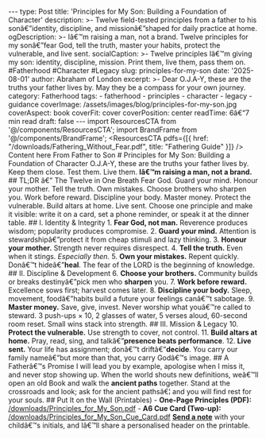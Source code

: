 ﻿--- type: Post title: 'Principles for My Son: Building a Foundation of Character' description: >- Twelve field-tested principles from a father to his sonâ€”identity, discipline, and missionâ€”shaped for daily practice at home. ogDescription: >- Iâ€™m raising a man, not a brand. Twelve principles for my sonâ€”fear God, tell the truth, master your habits, protect the vulnerable, and live sent. socialCaption: >- Twelve principles Iâ€™m giving my son: identity, discipline, mission. Print them, live them, pass them on. #Fatherhood #Character #Legacy slug: principles-for-my-son date: '2025-08-01' author: Abraham of London excerpt: >- Dear O.J.A-Y, these are the truths your father lives by. May they be a compass for your own journey. category: Fatherhood tags: - fatherhood - principles - character - legacy - guidance coverImage: /assets/images/blog/principles-for-my-son.jpg coverAspect: book coverFit: cover coverPosition: center readTime: 6â€“7 min read draft: false --- import ResourcesCTA from '@/components/ResourcesCTA'; import BrandFrame from '@/components/BrandFrame'; <ResourcesCTA pdfs={[{ href: "/downloads/Fathering_Without_Fear.pdf", title: "Fathering Guide" }]} /> <BrandFrame title="Legacy Tips" subtitle="Key Advice"> Content here </BrandFrame> <HeroEyebrow>From Father to Son</HeroEyebrow> # Principles for My Son: Building a Foundation of Character O.J.A-Y, these are the truths your father lives by. Keep them close. Test them. Live them. <PullLine> **Iâ€™m raising a man, not a brand.** </PullLine> <Rule /> ## TL;DR â€” The Twelve in One Breath Fear God. Guard your mind. Honour your mother. Tell the truth. Own mistakes. Choose brothers who sharpen you. Work before reward. Discipline your body. Master money. Protect the vulnerable. Build altars at home. Live sent. <Callout tone="key" title="One action today"> Choose one principle and make it visible: write it on a card, set a phone reminder, or speak it at the dinner table. </Callout> <Rule /> ## I. Identity & Integrity 1. **Fear God, not man.** Reverence produces wisdom; popularity produces compromise. 2. **Guard your mind.** Attention is stewardshipâ€”protect it from cheap stimuli and lazy thinking. 3. **Honour your mother.** Strength never requires disrespect. 4. **Tell the truth.** Even when it stings. *Especially then.* 5. **Own your mistakes.** Repent quickly. Donâ€™t hideâ€”**heal**. <Verse cite="Proverbs 1:7">The fear of the LORD is the beginning of knowledge.</Verse> <Rule /> ## II. Discipline & Development 6. **Choose your brothers.** Community builds or breaks destinyâ€”pick men who **sharpen** you. 7. **Work before reward.** Excellence sows first; harvest comes later. 8. **Discipline your body.** Sleep, movement, foodâ€”habits build a future your feelings canâ€™t sabotage. 9. **Master money.** Save, give, invest. Never worship what youâ€™re called to steward. <Note tone="info" title="Daily micro-rule (10 minutes)"> 3 push-ups $\times$ 10, 2 glasses of water, 5 verses aloud, 60-second room reset. Small wins stack into strength. </Note> <Rule /> ## III. Mission & Legacy 10. **Protect the vulnerable.** Use strength to cover, not control. 11. **Build altars at home.** Pray, read, sing, and talkâ€”**presence beats performance**. 12. **Live sent.** Your life has assignment; donâ€™t driftâ€”**decide**. <PullLine subtle> You carry our family nameâ€”but more than that, you carry Godâ€™s image. </PullLine> <Rule /> ## A Fatherâ€™s Promise I will lead you by example, apologise when I miss it, and never stop showing up. When the world shouts new definitions, weâ€™ll open an old Book and walk the **ancient paths** together. <Verse cite="Jeremiah 6:16"> Stand at the crossroads and look; ask for the ancient pathsâ€¦ and you will find rest for your souls. </Verse> <Rule /> ## Put It on the Wall (Printables) - **One-Page Principles (PDF):** [/downloads/Principles_for_My_Son.pdf](/downloads/Principles_for_My_Son.pdf) - **A6 Cue Card (Two-up):** [/downloads/Principles_for_My_Son_Cue_Card.pdf](/downloads/Principles_for_My_Son_Cue_Card.pdf) <Note tone="key" title="Want a personalised version?"> **[Send a note](/contact)** with your childâ€™s initials, and Iâ€™ll share a personalised header on the printable. </Note> <Rule /> <ShareRow text="Twelve principles for my sonâ€”identity, discipline, and mission. Print them, live them, pass them on." hashtags="Fatherhood,Character,Legacy" />

